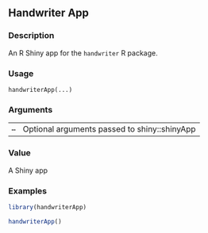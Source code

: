 ## Handwriter App {.unnumbered}


### Description

An R Shiny app for the <code>handwriter</code> R package.



### Usage

<pre><code class='language-R'>handwriterApp(...)
</code></pre>


### Arguments

<table>
<tr><td style = "white-space: nowrap; font-family: monospace; vertical-align: top"><code id="...">...</code></td>
<td>
Optional arguments passed to shiny::shinyApp
</td></tr>
</table>


### Value

A Shiny app



### Examples
```r
library(handwriterApp)

handwriterApp()




```
